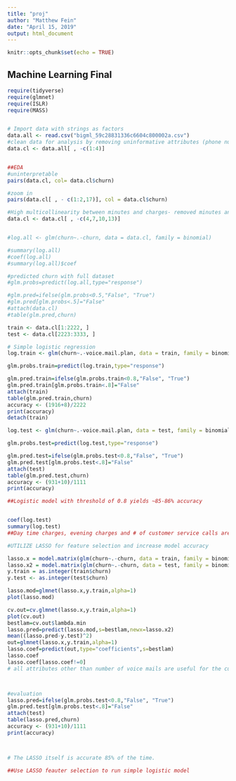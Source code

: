 ---
title: "proj"
author: "Matthew Fein"
date: "April 15, 2019"
output: html_document
---

```{r setup, include=FALSE}
knitr::opts_chunk$set(echo = TRUE)
```

## Machine Learning Final

```{r cars}
require(tidyverse)
require(glmnet)
require(ISLR)
require(MASS)


# Import data with strings as factors
data.all <- read.csv("bigml_59c28831336c6604c800002a.csv")
#clean data for analysis by removing uninformative attributes (phone number and state)
data.cl <- data.all[ , -c(1:4)]


##EDA
#uninterpretable
pairs(data.cl, col= data.cl$churn)

#zoom in
pairs(data.cl[ , - c(1:2,17)], col = data.cl$churn)

#High multicollinearity between minutes and charges- removed minutes and kept charges
data.cl <- data.cl[ , -c(4,7,10,13)]


#log.all <- glm(churn~.-churn, data = data.cl, family = binomial)

#summary(log.all)
#coef(log.all)
#summary(log.all)$coef

#predicted churn with full dataset
#glm.probs=predict(log.all,type="response")

#glm.pred=ifelse(glm.probs<0.5,"False", "True")
#glm.pred[glm.probs<.5]="False"
#attach(data.cl)
#table(glm.pred,churn)

train <- data.cl[1:2222, ]
test <- data.cl[2223:3333, ]

# Simple logistic regression
log.train <- glm(churn~.-voice.mail.plan, data = train, family = binomial)

glm.probs.train=predict(log.train,type="response")

glm.pred.train=ifelse(glm.probs.train<0.8,"False", "True")
glm.pred.train[glm.probs.train<.8]="False"
attach(train)
table(glm.pred.train,churn)
accuracy <- (1916+8)/2222
print(accuracy)
detach(train)

log.test <- glm(churn~.-voice.mail.plan, data = test, family = binomial)

glm.probs.test=predict(log.test,type="response")

glm.pred.test=ifelse(glm.probs.test<0.8,"False", "True")
glm.pred.test[glm.probs.test<.8]="False"
attach(test)
table(glm.pred.test,churn)
accuracy <- (931+10)/1111
print(accuracy)

##Logistic model with threshold of 0.8 yields ~85-86% accuracy


coef(log.test)
summary(log.test)
##Day time charges, evening charges and # of customer service calls are most sig

#UTILIZE LASSO for feature selection and increase model accuracy

lasso.x = model.matrix(glm(churn~.-churn, data = train, family = binomial))[,-1]
lasso.x2 = model.matrix(glm(churn~.-churn, data = test, family = binomial))[,-1]
y.train = as.integer(train$churn)
y.test <- as.integer(test$churn)

lasso.mod=glmnet(lasso.x,y.train,alpha=1)
plot(lasso.mod)

cv.out=cv.glmnet(lasso.x,y.train,alpha=1)
plot(cv.out)
bestlam=cv.out$lambda.min
lasso.pred=predict(lasso.mod,s=bestlam,newx=lasso.x2)
mean((lasso.pred-y.test)^2)
out=glmnet(lasso.x,y.train,alpha=1)
lasso.coef=predict(out,type="coefficients",s=bestlam)
lasso.coef
lasso.coef[lasso.coef!=0]
# all attributes other than number of voice mails are useful for the current model



#evaluation
lasso.pred=ifelse(glm.probs.test<0.8,"False", "True")
glm.pred.test[glm.probs.test<.8]="False"
attach(test)
table(lasso.pred,churn)
accuracy <- (931+10)/1111
print(accuracy)



# The LASSO itself is accurate 85% of the time.

##Use LASSO feauter selection to run simple logistic model


```


